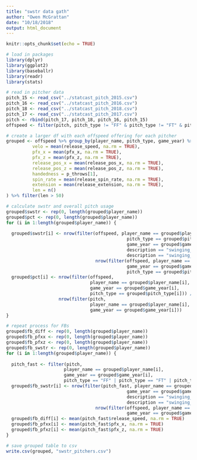 ```yaml
---
title: "swstr data gath"
author: "Owen McGrattan"
date: "10/18/2018"
output: html_document
---
```


```r
knitr::opts_chunk$set(echo = TRUE)
```

```r
# load in packages
library(dplyr)
library(ggplot2)
library(baseballr)
library(readr)
library(stats)
```

```r
# read in pitcher data
pitch_15 <- read_csv("../statcast_pitch_2015.csv")
pitch_16 <- read_csv("../statcast_pitch_2016.csv")
pitch_18 <- read_csv("../statcast_pitch_2018.csv")
pitch_17 <- read_csv("../statcast_pitch_2017.csv")
pitch <- rbind(pitch_17, pitch_18, pitch_16, pitch_15)
offspeed <- filter(pitch, pitch_type != "FF" & pitch_type != "FT" & pitch_type != "FC" & pitch_type != "SI" )
```


```r
# create a larger df with each offspeed offering for each pitcher
grouped <- offspeed %>% group_by(player_name, pitch_type, game_year) %>% summarise(
          velo = mean(release_speed, na.rm = TRUE),
          pfx_x = mean(pfx_x, na.rm = TRUE),
          pfx_z = mean(pfx_z, na.rm = TRUE),
          release_pos_x = mean(release_pos_x, na.rm = TRUE),
          release_pos_z = mean(release_pos_z, na.rm = TRUE),
          handedness = p_throws[1], 
          spin_rate = mean(release_spin_rate, na.rm = TRUE),
          extension = mean(release_extension, na.rm = TRUE),
          len = n()
) %>% filter(len > 50)


```

```r
# calculate swstr and overall pitch usage
grouped$swstr <- rep(0, length(grouped$player_name))
grouped$pct <- rep(0, length(grouped$player_name))
for (i in 1:length(grouped$player_name)) {
  
  grouped$swstr[i] <- nrow(filter(offspeed, player_name == grouped$player_name[i], 
                                              pitch_type == grouped$pitch_type[i],
                                              game_year == grouped$game_year[i],
                                              description == "swinging_strike" |
                                              description == "swinging_strike_blocked")) / 
                                  nrow(filter(offspeed, player_name == grouped$player_name[i], 
                                              game_year == grouped$game_year[i],
                                              pitch_type == grouped$pitch_type[i]))
  grouped$pct[i] <- nrow(filter(offspeed,
                                player_name == grouped$player_name[i],
                                game_year == grouped$game_year[i],
                                pitch_type == grouped$pitch_type[i])) / 
                    nrow(filter(pitch, 
                                player_name == grouped$player_name[i],
                                game_year == grouped$game_year[i]))
}
```






```r
# repeat process for FBs
grouped$fb_diff <- rep(0, length(grouped$player_name))
grouped$fb_pfxx <- rep(0, length(grouped$player_name))
grouped$fb_pfxz <- rep(0, length(grouped$player_name))
grouped$fb_swstr <- rep(0, length(grouped$player_name))
for (i in 1:length(grouped$player_name)) {
  
  pitch_fast <- filter(pitch, 
                      player_name == grouped$player_name[i],
                      game_year == grouped$game_year[i],
                      pitch_type == "FF" | pitch_type == "FT" | pitch_type == "SI")
  grouped$fb_swstr[i] <- nrow(filter(pitch_fast, player_name == grouped$player_name[i],
                                              game_year == grouped$game_year[i],
                                              description == "swinging_strike" |
                                              description == "swinging_strike_blocked")) / 
                                  nrow(filter(offspeed, player_name == grouped$player_name[i], 
                                              game_year == grouped$game_year[i])) 
  grouped$fb_diff[i] <- mean(pitch_fast$release_speed, na.rm = TRUE)
  grouped$fb_pfxx[i] <- mean(pitch_fast$pfx_x, na.rm = TRUE)
  grouped$fb_pfxz[i] <- mean(pitch_fast$pfx_z, na.rm = TRUE)
}
```

```r
# save grouped table to csv
write.csv(grouped, "swstr_pitchers.csv")
```

